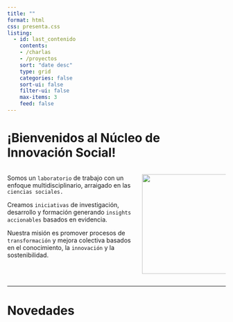 ```yaml
---
title: ""
format: html
css: presenta.css
listing:
  - id: last_contenido
    contents: 
    - /charlas
    - /proyectos
    sort: "date desc"
    type: grid
    categories: false
    sort-ui: false
    filter-ui: false
    max-items: 3
    feed: false
---
```


# **¡Bienvenidos al Núcleo de Innovación Social!**

::::: columns
::: {.column width="60%"}
Somos un `laboratorio` de trabajo con un enfoque multidisciplinario, arraigado en las `ciencias sociales.`

Creamos `iniciativas` de investigación, desarrollo y formación generando `insights accionables` basados en evidencia.

Nuestra misión es promover procesos de `transformación` y mejora colectiva basados en el conocimiento, la `innovación` y la sostenibilidad.
:::

::: {.column width="40%"}
![](images/logoNIS.png){fig-align="center" width="230"}
:::
:::::

------------------------------------------------------------------------

# Novedades

</a>

::: {#last_contenido}
:::
